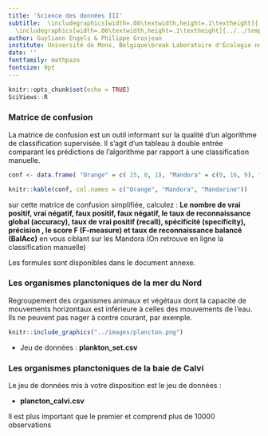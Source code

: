 ```yaml
---
title: 'Science des données III'
subtitle:  \includegraphics[width=.08\textwidth,height=.1\textheight]{../../template/biodatascience.png}
  \includegraphics[width=.08\textwidth,height=.1\textheight]{../../template/SciViews-logo.pdf} \vfill Machine learning
author: Guyliann Engels & Philippe Grosjean
institute: Université de Mons, Belgique\break Laboratoire d'Écologie numérique des Milieux aquatiques\break \includegraphics[width=.08\textwidth,height=.1\textheight]{../../template/EcoNum-logo.pdf} \break \url{http://biodatascience-course.sciviews.org} \break \url{sdd@sciviews.org}
date: ''
fontfamily: mathpazo
fontsize: 9pt
---
```


```r
knitr::opts_chunk$set(echo = TRUE)
SciViews::R
```

### Matrice de confusion

La matrice de confusion est un outil informant sur la qualité d'un algorithme de classification supervisée. Il s'agit d'un tableau à double entrée comparant les prédictions de l'algorithme par rapport à une classification manuelle.


```r
conf <- data.frame( "Orange" = c( 25, 0, 1), "Mandora" = c(0, 16, 9), "Mineola" = c(0,8, 18 ),  row.names = c("Orange", "Mandora", "Mandarine") )

knitr::kable(conf, col.names = c("Orange", "Mandora", "Mandarine"))
```


sur cette matrice de confusion simplifiée, calculez : **Le nombre de vrai positif, vrai négatif, faux positif,  faux négatif, le taux de reconnaissance global (accuracy), taux de vrai positif (recall), spécificité (specificity), précision , le score F (F-measure) et taux de reconnaissance balancé (BalAcc)** en vous ciblant sur les Mandora (On retrouve en ligne la classification manuelle)

Les formules sont disponibles dans le document annexe. 


### Les organismes planctoniques de la mer du Nord

Regroupement des organismes animaux et végétaux dont la capacité de mouvements horizontaux est inférieure à celles des mouvements de l'eau. Ils ne peuvent pas nager à contre courant, par exemple.

```r
knitr::include_graphics("../images/plancton.png")
```

* Jeu de données : **plankton_set.csv**

### Les organismes planctoniques de la baie de Calvi

Le jeu de données mis à votre disposition est le jeu de données :


- **plancton_calvi.csv** 

Il est plus important que le premier et comprend plus de 10000 observations
